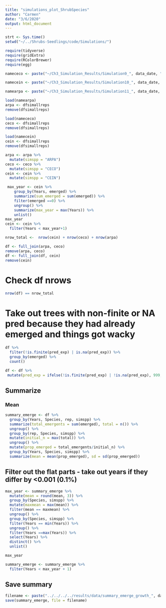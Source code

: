 ```yaml
---
title: "simulations_plot_ShrubSpecies"
author: "Carmen"
date: "3/6/2020"
output: html_document
---
```



```r
strt <- Sys.time()
setwd("~/../Shrubs-Seedlings/code/Simulations/")
```


```r
require(tidyverse)
require(gridExtra)
require(RColorBrewer)
require(egg)
```

```r
namececo <- paste("~/Ch3_Simulation_Results/Simulation9_", data_date, "_", n_reps, "_welch_empiricalcoef_CECOgrowth.Rdata", sep = "")

namecein <- paste("~/Ch3_Simulation_Results/Simulation10_", data_date, "_", n_reps, "_welch_empiricalcoef_CEINgrowth.Rdata", sep = "")

namearpa <- paste("~/Ch3_Simulation_Results/Simulation11_", data_date, "_", n_reps, "_welch_empiricalcoef_ARPAgrowth.Rdata", sep = "")
```

```r
load(namearpa)
arpa <- dfsimallreps
remove(dfsimallreps)

load(namececo)
ceco <- dfsimallreps
remove(dfsimallreps)

load(namecein)
cein <- dfsimallreps
remove(dfsimallreps)
```

```r
arpa <- arpa %>% 
  mutate(simspp = "ARPA")
ceco <- ceco %>% 
  mutate(simspp = "CECO")
cein <- cein %>% 
  mutate(simspp = "CEIN")
```

```r
 max_year <- cein %>% 
    group_by(Years, emerged) %>% 
    summarize(sum_emerged = sum(emerged)) %>% 
    filter(emerged ==0) %>% 
    ungroup() %>% 
    summarize(max_year = max(Years)) %>% 
    unlist()
max_year
cein <- cein %>% 
  filter(Years < max_year+1)
```

```r
nrow_total <-  nrow(cein) + nrow(ceco) + nrow(arpa)
```

```r
df <- full_join(arpa, ceco)
remove(arpa, ceco)
df <- full_join(df, cein)
remove(cein)
```

# Check df nrows
```r
nrow(df) == nrow_total
```

# Take out trees with non-finite or NA pred because they had already emerged and things got wacky
```r
df %>% 
  filter(!is.finite(pred_exp) | is.na(pred_exp)) %>% 
  group_by(emerged) %>% 
  count()
```

```r
df <- df %>% 
 mutate(pred_exp = ifelse(!is.finite(pred_exp) | !is.na(pred_exp), 999, pred_exp))
```

## Summarize

### Mean
```r
summary_emerge <- df %>% 
  group_by(Years, Species, rep, simspp) %>% 
  summarize(total_emergents = sum(emerged), total = n()) %>% 
  ungroup() %>% 
  group_by(rep, Species, simspp) %>% 
  mutate(initial_n = max(total)) %>% 
  ungroup() %>% 
  mutate(prop_emerged = total_emergents/initial_n) %>% 
  group_by(Years, Species, simspp) %>% 
  summarize(mean = mean(prop_emerged), sd = sd(prop_emerged))
```

## Filter out the flat parts - take out years if they differ by <0.001 (0.1%)
```r
max_year <- summary_emerge %>% 
  mutate(mean = round(mean, 3)) %>% 
  group_by(Species, simspp) %>% 
  mutate(maxmean = max(mean)) %>% 
  filter(mean == maxmean) %>% 
  ungroup() %>%
  group_by(Species, simspp) %>% 
  filter(Years == min(Years)) %>%
  ungroup() %>% 
  filter(Years ==max(Years)) %>% 
  select(Years) %>% 
  distinct() %>% 
  unlist()

max_year
```

```r
summary_emerge <- summary_emerge %>% 
  filter(Years < max_year + 1)
```


## Save summary
```r
filename <- paste("../../../../results/data/summary_emerge_growth_", data_date,"_", n_reps, ".Rdata", sep = "")
save(summary_emerge, file = filename)
```
